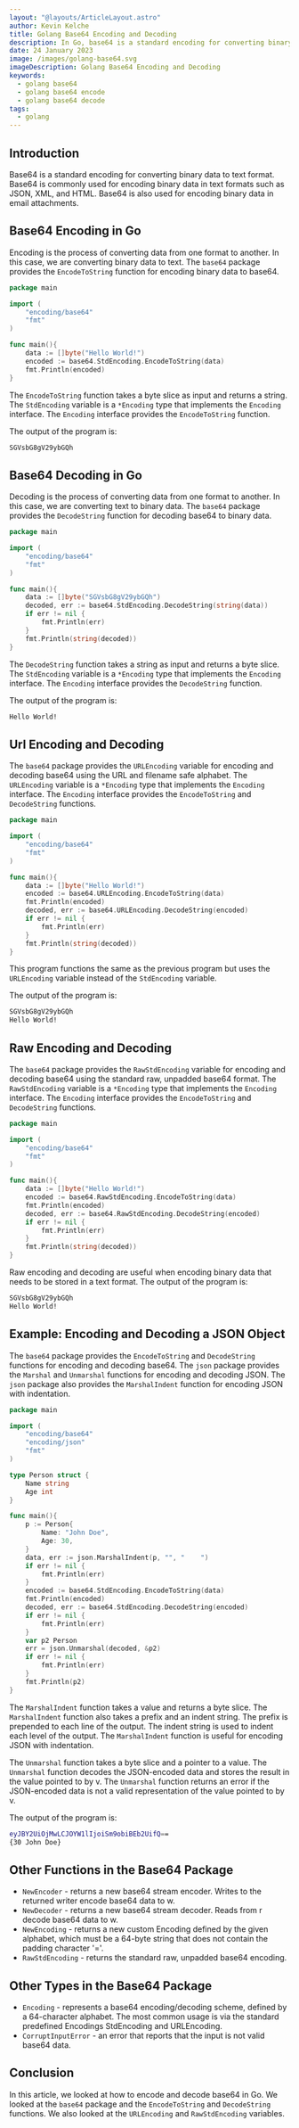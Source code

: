 ```yaml
---
layout: "@layouts/ArticleLayout.astro"
author: Kevin Kelche
title: Golang Base64 Encoding and Decoding
description: In Go, base64 is a standard encoding for converting binary data to text format.
date: 24 January 2023
image: /images/golang-base64.svg
imageDescription: Golang Base64 Encoding and Decoding
keywords:
  - golang base64
  - golang base64 encode
  - golang base64 decode
tags:
  - golang
---
```



## Introduction

Base64 is a standard encoding for converting binary data to text format. Base64 is commonly used for encoding binary data in text formats such as JSON, XML, and HTML. Base64 is also used for encoding binary data in email attachments.

## Base64 Encoding in Go <SectionLink client:load id="base64-encoding-in-go" />

Encoding is the process of converting data from one format to another. In this case, we are converting binary data to text. The `base64` package provides the `EncodeToString` function for encoding binary data to base64.

```go title="main.go"
package main

import (
    "encoding/base64"
    "fmt"
)

func main(){
    data := []byte("Hello World!")
    encoded := base64.StdEncoding.EncodeToString(data)
    fmt.Println(encoded)
}
```

The `EncodeToString` function takes a byte slice as input and returns a string. The `StdEncoding` variable is a `*Encoding` type that implements the `Encoding` interface. The `Encoding` interface provides the `EncodeToString` function.

The output of the program is:

```bash title="output"
SGVsbG8gV29ybGQh
```

## Base64 Decoding in Go <SectionLink client:load id="base64-decoding-in-go" />

Decoding is the process of converting data from one format to another. In this case, we are converting text to binary data. The `base64` package provides the `DecodeString` function for decoding base64 to binary data.

```go title="main.go"
package main

import (
    "encoding/base64"
    "fmt"
)

func main(){
    data := []byte("SGVsbG8gV29ybGQh")
    decoded, err := base64.StdEncoding.DecodeString(string(data))
    if err != nil {
        fmt.Println(err)
    }
    fmt.Println(string(decoded))
}
```

The `DecodeString` function takes a string as input and returns a byte slice. The `StdEncoding` variable is a `*Encoding` type that implements the `Encoding` interface. The `Encoding` interface provides the `DecodeString` function.

The output of the program is:

```bash title="output"
Hello World!
```

## Url Encoding and Decoding <SectionLink client:load id="url-encoding-and-decoding" />

The `base64` package provides the `URLEncoding` variable for encoding and decoding base64 using the URL and filename safe alphabet. The `URLEncoding` variable is a `*Encoding` type that implements the `Encoding` interface. The `Encoding` interface provides the `EncodeToString` and `DecodeString` functions.

```go title="main.go"
package main

import (
    "encoding/base64"
    "fmt"
)

func main(){
    data := []byte("Hello World!")
    encoded := base64.URLEncoding.EncodeToString(data)
    fmt.Println(encoded)
    decoded, err := base64.URLEncoding.DecodeString(encoded)
    if err != nil {
        fmt.Println(err)
    }
    fmt.Println(string(decoded))
}
```

This program functions the same as the previous program but uses the `URLEncoding` variable instead of the `StdEncoding` variable.

The output of the program is:

```bash title="output"
SGVsbG8gV29ybGQh
Hello World!
```

## Raw Encoding and Decoding <SectionLink client:load id="raw-encoding-and-decoding" />

The `base64` package provides the `RawStdEncoding` variable for encoding and decoding base64 using the standard raw, unpadded base64 format. The `RawStdEncoding` variable is a `*Encoding` type that implements the `Encoding` interface. The `Encoding` interface provides the `EncodeToString` and `DecodeString` functions.

```go title="main.go"
package main

import (
    "encoding/base64"
    "fmt"
)

func main(){
    data := []byte("Hello World!")
    encoded := base64.RawStdEncoding.EncodeToString(data)
    fmt.Println(encoded)
    decoded, err := base64.RawStdEncoding.DecodeString(encoded)
    if err != nil {
        fmt.Println(err)
    }
    fmt.Println(string(decoded))
}
```

Raw encoding and decoding are useful when encoding binary data that needs to be stored in a text format. The output of the program is:

```bash title="output"
SGVsbG8gV29ybGQh
Hello World!
```

## Example: Encoding and Decoding a JSON Object <SectionLink client:load id="example-encoding-and-decoding-a-json-object" />

The `base64` package provides the `EncodeToString` and `DecodeString` functions for encoding and decoding base64. The `json` package provides the `Marshal` and `Unmarshal` functions for encoding and decoding JSON. The `json` package also provides the `MarshalIndent` function for encoding JSON with indentation.

```go title="main.go"
package main

import (
    "encoding/base64"
    "encoding/json"
    "fmt"
)

type Person struct {
    Name string
    Age int
}

func main(){
    p := Person{
        Name: "John Doe",
        Age: 30,
    }
    data, err := json.MarshalIndent(p, "", "    ")
    if err != nil {
        fmt.Println(err)
    }
    encoded := base64.StdEncoding.EncodeToString(data)
    fmt.Println(encoded)
    decoded, err := base64.StdEncoding.DecodeString(encoded)
    if err != nil {
        fmt.Println(err)
    }
    var p2 Person
    err = json.Unmarshal(decoded, &p2)
    if err != nil {
        fmt.Println(err)
    }
    fmt.Println(p2)
}
```

The `MarshalIndent` function takes a value and returns a byte slice. The `MarshalIndent` function also takes a prefix and an indent string. The prefix is prepended to each line of the output. The indent string is used to indent each level of the output. The `MarshalIndent` function is useful for encoding JSON with indentation.

The `Unmarshal` function takes a byte slice and a pointer to a value. The `Unmarshal` function decodes the JSON-encoded data and stores the result in the value pointed to by v. The `Unmarshal` function returns an error if the JSON-encoded data is not a valid representation of the value pointed to by v.

The output of the program is:

```bash title="output"
eyJBY2UiOjMwLCJOYW1lIjoiSm9obiBEb2UifQ==
{30 John Doe}
```

## Other Functions in the Base64 Package <SectionLink client:load id="other-functions-in-the-base64-package" />

- `NewEncoder` - returns a new base64 stream encoder. Writes to the returned writer encode base64 data to w.
- `NewDecoder` - returns a new base64 stream decoder. Reads from r decode base64 data to w.
- `NewEncoding` - returns a new custom Encoding defined by the given alphabet, which must be a 64-byte string that does not contain the padding character '='.
- `RawStdEncoding` - returns the standard raw, unpadded base64 encoding.

## Other Types in the Base64 Package <SectionLink client:load id="other-types-in-the-base64-package" />

- `Encoding` - represents a base64 encoding/decoding scheme, defined by a 64-character alphabet. The most common usage is via the standard predefined Encodings StdEncoding and URLEncoding.
- `CorruptInputError` - an error that reports that the input is not valid base64 data.

## Conclusion <SectionLink client:load id="conclusion" />

In this article, we looked at how to encode and decode base64 in Go. We looked at the `base64` package and the `EncodeToString` and `DecodeString` functions. We also looked at the `URLEncoding` and `RawStdEncoding` variables.
